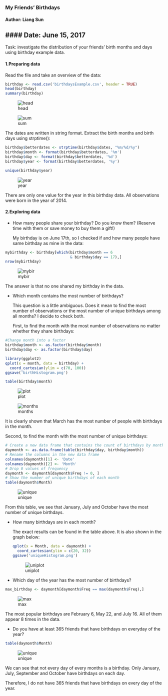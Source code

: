 ### My Friends' Birthdays
#### Author: Liang Sun
#### Date: June 15, 2017
---

Task: investigate the distribution of your friends' birth months and days using birthday example data.

#### 1.Preparing data
Read the file and take an overview of the data:
```r
birthday <- read.csv('birthdaysExample.csv', header = TRUE)
head(birthday)
summary(birthday)
```
![head](/images/1.png)

![sum](/images/2.png)

The dates are written in string format. Extract the birth months and birth days using strptime():

```r
birthday$betterdates <- strptime(birthday$dates, "%m/%d/%y")
birthday$month <- format(birthday$betterdates, '%m')
birthday$day <- format(birthday$betterdates, '%d')
birthday$year <- format(birthday$betterdates, '%y')

unique(birthday$year)
```
![year](/images/3.png)

There are only one value for the year in this birthday data. All observations were born in the year of 2014.

#### 2.Exploring data

- How many people share your birthday? Do you know them? (Reserve time with them or save money to buy them a gift!)

  My birthday is on June 17th, so I checked if and how many people have same birthday as mine in the data:

```r
mybirthday <- birthday[which(birthday$month == 6
                             & birthday$day == 17),]
nrow(mybirthday)
```
![mybir](/images/4.png)

The answer is that no one shared my birthday in the data.


- Which month contains the most number of birthdays?

  This question is a little ambiguous. Does it mean to find the most number of observations or the most number of unique birthdays among all months? I decide to check both.

  First, to find the month with the most number of observations no matter whether they share birthdays:

```r
#Change month into a factor
birthday$month <- as.factor(birthday$month)
birthday$day <- as.factor(birthday$day)

library(ggplot2)
qplot(x = month, data = birthday) +
  coord_cartesian(ylim = c(70, 100))  
ggsave('birthHistogram.png')

table(birthday$month)
```
![plot](/images/birthHistogram.png)

![months](/images/5.png)

It is clearly shown that March has the most number of people with birthdays in the month.

  Second, to find the month with the most number of unique birthdays:

  ```r
  # Create a new data frame that contains the count of birthdays by month
  daymonth <- as.data.frame(table(birthday$day, birthday$month))
  # Rename the columns in the new data frame
  colnames(daymonth)[1] <- 'Date'
  colnames(daymonth)[2] <- 'Month'
  # Drop 0 values of frequency
  daymonth <- daymonth[daymonth$Freq != 0, ]  
  # Show the number of unique birthdays of each month
  table(daymonth$Month)
  ```  
![unique](/images/6.png)

From this table, we see that January, July and October have the most number of unique birthdays.

- How many birthdays are in each month?

  The exact results can be found in the table above. It is also shown in the graph below:
```r
qplot(x = Month, data = daymonth) +
    coord_cartesian(ylim = c(20, 32))
ggsave('uniqueHistogram.png')
```  
![uniplot](/images/uniqueHistogram.png)


- Which day of the year has the most number of birthdays?

```r
max_birthday <- daymonth[daymonth$Freq == max(daymonth$Freq),]
```
![max](/images/7.png)

The most popular birthdays are February 6, May 22, and July 16. All of them appear 8 times in the data.

- Do you have at least 365 friends that have birthdays on everyday of the year?

```r
table(daymonth$Month)
```
![unique](/images/6.png)

We can see that not every day of every months is a birthday. Only January, July, September and October have birthdays on each day.

Therefore, I do not have 365 friends that have birthdays on every day of the year.
